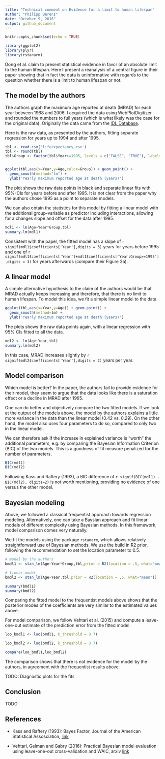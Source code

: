 ```yaml
---
title: "Technical comment on Evidence for a limit to human lifespan"
author: "Philipp Berens"
date: "October 9, 2016"
output: github_document
---
```


```r
knitr::opts_chunk$set(echo = TRUE)

library(ggplot2)
library(plyr)
library(rstanarm)

```

Dong et al. claim to present statistical evidence in favor of an absolute limit to the human lifespan. Here I present a reanalysis of a central figure in their paper showing that in fact the data is uninformative with regards to the question whether there is a limit to human lifespan or not. 

## The model by the authors

The authors graph the maximum age reported at death (MRAD) for each year between 1968 and 2006. I acquired the data using WebPlotDigitizer and rounded the numbers to full years (which is what likely was the case for the original data). Originally the data came from the [IDL Database](http://www.supercentenarians.org/). 

Here is the raw data, as presented by the authors, fitting separate regression for years up to 1994 and after 1995.  


```r
tbl <- read.csv('lifeexpectancy.csv')
tbl <- round(tbl)
tbl$Group <- factor(tbl$Year>=1995, levels = c("FALSE", "TRUE"), labels = c("<1995", ">=1995"))


ggplot(tbl,aes(x=Year,y=Age,color=Group)) + geom_point() + 
  geom_smooth(method="lm") + 
  ylab('Yearly maximum reported age at death (years)')  


```

The plot shows the raw data points in black and separate linear fits with 95%-CIs for years before and after 1995. It is not clear from the paper why the authors chose 1995 as a point to separate models. 

We can also obtain the statistics for this model by fitting a linear model with the additional group-variable as predictor including interactions, allowing for a changes slope and offset for the data after 1995.  

```r

mdl1 <- lm(Age~Year*Group,tbl)
summary.lm(mdl1)

```

Consistent with the paper, the fitted model has a slope of `r signif(mdl1$coefficients['Year'],digits = 3)` years for years before 1995 and one of `r signif(mdl1$coefficients['Year']+mdl1$coefficients['Year:Group>=1995'],digits = 3)` for years afterwards (compare their Figure 2a).


## A linear model

A simple alternative hypothesis to the claim of the authors would be that MRAD actually keeps increasing and therefore, that there is no limit to human lifespan. To model this idea, we fit a simple linear model to the data:

```r

ggplot(tbl,aes(x=Year,y=Age)) + geom_point() + 
  geom_smooth(method=lm) + 
  ylab('Yearly maximum reported age at death (years)')  

```

The plots shows the raw data points again, with a linear regression with 95% CIs fitted to all the data. 

```r

mdl2 <- lm(Age~Year,tbl)
summary.lm(mdl2)


```

In this case, MRAD increases slightly by `r signif(mdl2$coefficients['Year'],digits = 2)` years per year. 


## Model comparison

Which model is better? In the paper, the authors fail to provide evidence for their model, they seem to argue that the data looks like there is a saturation effect or a decline in MRAD after 1995.

One can do better and objectively compare the two fitted models. If we look at the output of the models above, the model by the authors explains a little more variance in the data than the linear model (0.42 vs. 0.29). On the other hand, the model also uses four parameters to do so, compared to only two in the linear model.

We can therefore ask if the increase in explained variance is "worth" the additional parameters, e.g. by comparing the Bayesian Information Criterion (BIC) of the two models. This is a goodness of fit measure penalized for the number of parameters.


```r

BIC(mdl1)
BIC(mdl2)

```

Following Kass and Raftery (1993), a BIC difference of `r signif(BIC(mdl1) - BIC(mdl2), digits=2)` is not worth mentioning, providing no evidence of one versus the other model. 

## Bayesian modeling

Above, we followed a classical frequentist approach towards regression modeling. Alternatively, one can take a Baysian approach and fit linear models of different complexity using Bayesian methods. In this framework, model comparison comes very naturally. 

We fit the models using the package `rstanarm`, which allows relatively straightforward use of Bayesian methods. We use the build in R2 prior, following the recommendation to set the location parameter to 0.5. 

```r

# model by the authors
bmdl1 <- stan_lm(Age~Year*Group,tbl,prior = R2(location = .5, what="mean"))

# linear model
bmdl2 <- stan_lm(Age~Year,tbl,prior = R2(location = .5, what="mean"))

```


```r

summary(bmdl1)
summary(bmdl2)


```


Comparing the fitted model to the frequentist models above shows that the posterior modes of the coefficients are very similar to the estimated values above.

For model comparison, we follow Vehtari et al. (2015) and compute a leave-one-out estimate of the prediction error from the fitted model.  


```r

loo_bmdl1 <- loo(bmdl1, k_threshold = 0.7)

loo_bmdl2 <- loo(bmdl2, k_threshold = 0.7)

compare(loo_bmdl1,loo_bmdl2)

```

The comparison shows that there is not evidence for the model by the authors, in agreement with the frequentist results above.

TODO: Diagnostic plots for the fits


## Conclusion

TODO

## References

* Kass and Raftery (1993): Bayes Factor, Journal of the American Statistical Assosciation, [link](http://www.tandfonline.com/doi/abs/10.1080/01621459.1995.10476572)

* Vehtari, Gelman and Gabry (2016): Practical Bayesian model evaluation using leave-one-out cross-validation and WAIC, arxiv [link](https://arxiv.org/pdf/1507.04544v5.pdf)








